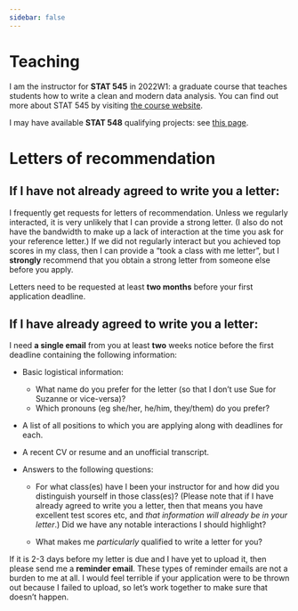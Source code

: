 ```yaml
---
sidebar: false
---
```


# Teaching

I am the instructor for **STAT 545** in 2022W1: a graduate course that teaches students how to write a clean and modern data analysis.  You can find out more about STAT 545 by visiting [the course website](https://stat545.stat.ubc.ca/). 

I may have available **STAT 548** qualifying projects: see [this page](STAT548.qmd).

# Letters of recommendation 

## If I have not already agreed to write you a letter: 

I frequently get requests for letters of recommendation. Unless we regularly interacted, it is very unlikely that I can provide a strong letter. (I also do not have the bandwidth to make up a lack of interaction at the time you ask for your reference letter.) If we did not regularly interact but you achieved top scores in my class, then I can provide a "took a class with me letter", but I **strongly** recommend that you obtain a strong letter from someone else before you apply. 

Letters need to be requested at least **two months** before your first application deadline. 

## If I have already agreed to write you a letter: 

I  need **a single email** from you at least **two** weeks notice before the first deadline containing the following information: 

- Basic logistical information: 

  - What name do you prefer for the letter (so that I don't use Sue for Suzanne or vice-versa)? 
  - Which pronouns (eg she/her, he/him, they/them) do you prefer?

- A list of all positions to which you are applying along with deadlines for each. 

- A recent CV or resume and an unofficial transcript. 

- Answers to the following questions: 

  - For what class(es) have I been your instructor for and how did you distinguish yourself in those class(es)? (Please note that if I have already agreed to write you a letter, then that means you have excellent test scores etc, and *that information will already be in your letter*.) Did we have any notable interactions I should highlight? 

  -  What makes me *particularly* qualified to write a letter for you?
  
If it is 2-3 days before my letter is due and I have yet to upload it, then please send me a **reminder email**. These types of reminder emails are not a burden to me at all. I would feel terrible if your application were to be thrown out because I failed to upload, so let's work together to make sure that doesn't happen. 

